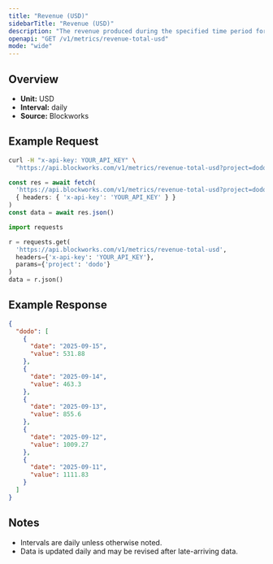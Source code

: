 ```yaml
---
title: "Revenue (USD)"
sidebarTitle: "Revenue (USD)"
description: "The revenue produced during the specified time period for given project."
openapi: "GET /v1/metrics/revenue-total-usd"
mode: "wide"
---
```


## Overview

- **Unit:** USD
- **Interval:** daily
- **Source:** Blockworks

## Example Request

<CodeGroup>

```bash cURL
curl -H "x-api-key: YOUR_API_KEY" \
  "https://api.blockworks.com/v1/metrics/revenue-total-usd?project=dodo"
```

```typescript TypeScript
const res = await fetch(
  'https://api.blockworks.com/v1/metrics/revenue-total-usd?project=dodo',
  { headers: { 'x-api-key': 'YOUR_API_KEY' } }
)
const data = await res.json()
```

```python Python
import requests

r = requests.get(
  'https://api.blockworks.com/v1/metrics/revenue-total-usd',
  headers={'x-api-key': 'YOUR_API_KEY'},
  params={'project': 'dodo'}
)
data = r.json()
```

</CodeGroup>

## Example Response

```json
{
  "dodo": [
    {
      "date": "2025-09-15",
      "value": 531.88
    },
    {
      "date": "2025-09-14",
      "value": 463.3
    },
    {
      "date": "2025-09-13",
      "value": 855.6
    },
    {
      "date": "2025-09-12",
      "value": 1009.27
    },
    {
      "date": "2025-09-11",
      "value": 1111.83
    }
  ]
}
```

## Notes
- Intervals are daily unless otherwise noted.
- Data is updated daily and may be revised after late-arriving data.